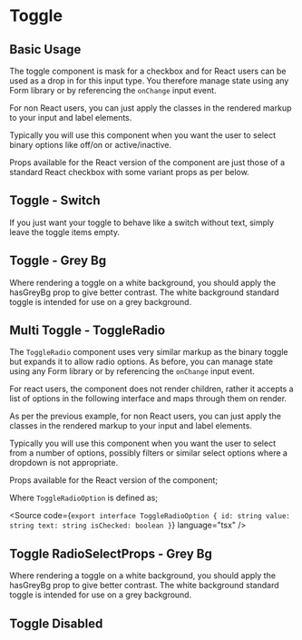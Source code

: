 
<Meta of={ToggleStories} />

# Toggle

## Basic Usage

The toggle component is mask for a checkbox and for React users can be used as a drop in for this input type. You therefore manage state using any Form library or by referencing the `onChange` input event.

For non React users, you can just apply the classes in the rendered markup to your input and label elements.

Typically you will use this component when you want the user to select binary options like off/on or active/inactive.

Props available for the React version of the component are just those of a standard React checkbox with some variant props as per below.

<ArgsTable of={Toggle} />

<Canvas of={ToggleStories.BasicUsage} />

<RenderHtmlMarkup of={ToggleStories.BasicUsage} />

## Toggle - Switch

If you just want your toggle to behave like a switch without text, simply leave the toggle items empty.

<Canvas of={ToggleStories.ToggleSwitch} />

<RenderHtmlMarkup of={ToggleStories.ToggleSwitch} />

## Toggle - Grey Bg

Where rendering a toggle on a white background, you should apply the hasGreyBg prop to give better contrast. The white background standard toggle is intended for use on a grey background.

<Canvas of={ToggleStories.ToggleGreyBg} />

<RenderHtmlMarkup of={ToggleStories.ToggleGreyBg} />

## Multi Toggle - ToggleRadio

The `ToggleRadio` component uses very similar markup as the binary toggle but expands it to allow radio options. As before, you can manage state using any Form library or by referencing the `onChange` input event.

For react users, the component does not render children, rather it accepts a list of options in the following interface and maps through them on render.

As per the previous example, for non React users, you can just apply the classes in the rendered markup to your input and label elements.

Typically you will use this component when you want the user to select from a number of options, possibly filters or similar select options where a dropdown is not appropriate.

Props available for the React version of the component;

<ArgsTable of={ToggleRadio} />

Where `ToggleRadioOption` is defined as;

<Source code={`
export interface ToggleRadioOption {
  id: string
  value: string
  text: string
  isChecked: boolean
}
`} language="tsx" />

<Canvas of={ToggleStories.ToggleRadioDefault} />

<RenderHtmlMarkup of={ToggleStories.ToggleRadioDefault} />

## Toggle RadioSelectProps - Grey Bg

Where rendering a toggle on a white background, you should apply the hasGreyBg prop to give better contrast. The white background standard toggle is intended for use on a grey background.

<Canvas of={ToggleStories.ToggleRadioSelectPropsGreyBg} />

<RenderHtmlMarkup of={ToggleStories.ToggleRadioSelectPropsGreyBg} />

## Toggle Disabled

<Canvas of={ToggleStories.ToggleRadioDisabled} />

<RenderHtmlMarkup of={ToggleStories.ToggleRadioDisabled} />
